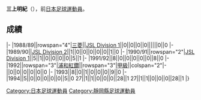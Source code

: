 {{Infobox football biography
|name=三上明紀
|image=
|fullname=三上明紀
|birth_date={{Birth date and age|1969|6|12}}
|cityofbirth=[[静岡縣|静岡縣]]
|countryofbirth=[[日本|日本]]
|position=[[中场|中场]]
|currentclub=
|years=1988-1994
|clubs=[[浦和紅鑽|三菱/浦和紅鑽]]
|caps(goals)=
|nationalyears=
|nationalteam=
|nationalcaps(goals)=
}}
'''三上明紀'''（{{Bd|1969年|6月12日||}}），前[[日本|日本]][[足球|足球]][[運動員|運動員]]。

==成績==
{{Football player club statistics 1|YYN}}
{{Football player club statistics 2|JPN|YYN}}
|-
|1988/89||rowspan="4"|[[浦和紅鑽|三菱]]||[[Japan_Soccer_League|JSL Division 1]]||0||0||0||0||||||0||0
|-
|1989/90||[[Japan_Soccer_League|JSL Division 2]]||1||0||0||0||0||0||1||0
|-
|1990/91||rowspan="2"|[[Japan_Soccer_League|JSL Division 1]]||5||1||0||0||0||0||5||1
|-
|1991/92||8||0||0||0||0||0||8||0
|-
|1992||rowspan="3"|[[浦和紅鑽|浦和紅鑽]]||rowspan="3"|[[日本職業足球甲級聯賽|甲級]]||colspan="2"|-||0||0||0||0||0||0
|-
|1993||8||0||1||0||0||0||9||0
|-
|1994||5||0||0||0||0||0||5||0
{{Football player club statistics 3|1|JPN}}27||1||1||0||0||0||28||1
{{Football player club statistics 5}}27||1||1||0||0||0||28||1
|}

{{Japan-soccer-bio-stub}}

[[Category:日本足球運動員|Category:日本足球運動員]]
[[Category:靜岡縣足球運動員|Category:靜岡縣足球運動員]]